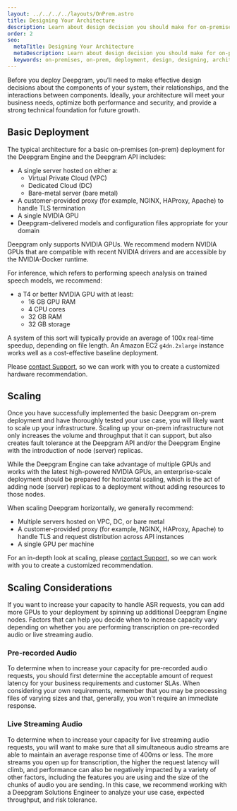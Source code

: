 ```yaml
---
layout: ../../../../layouts/OnPrem.astro
title: Designing Your Architecture
description: Learn about design decision you should make for on-premises deployments of Deepgram products.
order: 2
seo:
  metaTitle: Designing Your Architecture
  metaDescription: Learn about design decision you should make for on-premises deployments of Deepgram products.
  keywords: on-premises, on-prem, deployment, design, designing, architecture, base components, base
---
```


Before you deploy Deepgram, you’ll need to make effective design decisions about the components of your system, their relationships, and the interactions between components. Ideally, your architecture will meet your business needs, optimize both performance and security, and provide a strong technical foundation for future growth.

## Basic Deployment

The typical architecture for a basic on-premises (on-prem) deployment for the Deepgram Engine and the Deepgram API includes:

- A single server hosted on either a:
  - Virtual Private Cloud (VPC)
  - Dedicated Cloud (DC)
  - Bare-metal server (bare metal)
- A customer-provided proxy (for example, NGINX, HAProxy, Apache) to handle TLS termination
- A single NVIDIA GPU
- Deepgram-delivered models and configuration files appropriate for your domain

<Alert type="warning">

Deepgram only supports NVIDIA GPUs. We recommend modern NVIDIA GPUs that are compatible with recent NVIDIA drivers and are accessible by the NVIDIA-Docker runtime.

</Alert>

For inference, which refers to performing speech analysis on trained speech models, we recommend:

- a T4 or better NVIDIA GPU with at least:
  - 16 GB GPU RAM
  - 4 CPU cores
  - 32 GB RAM
  - 32 GB storage

A system of this sort will typically provide an average of 100x real-time speedup, depending on file length. An Amazon EC2 `g4dn.2xlarge` instance works well as a cost-effective baseline deployment.

Please [contact Support](/support/), so we can work with you to create a customized hardware recommendation.

## Scaling

Once you have successfully implemented the basic Deepgram on-prem deployment and have thoroughly tested your use case, you will likely want to scale up your infrastructure. Scaling up your on-prem infrastructure not only increases the volume and throughput that it can support, but also creates fault tolerance at the Deepgram API and/or the Deepgram Engine with the introduction of node (server) replicas.

<Alert type="warning">

While the Deepgram Engine can take advantage of multiple GPUs and works with the latest high-powered NVIDIA GPUs, an enterprise-scale deployment should be prepared for horizontal scaling, which is the act of adding node (server) replicas to a deployment without adding resources to those nodes.

</Alert>

When scaling Deepgram horizontally, we generally recommend:

- Multiple servers hosted on VPC, DC, or bare metal
- A customer-provided proxy (for example, NGINX, HAProxy, Apache) to handle TLS and request distribution across API instances
- A single GPU per machine

For an in-depth look at scaling, please [contact Support](/support/), so we can work with you to create a customized recommendation.

## Scaling Considerations

If you want to increase your capacity to handle ASR requests, you can add more GPUs to your deployment by spinning up additional Deepgram Engine nodes. Factors that can help you decide when to increase capacity vary depending on whether you are performing transcription on pre-recorded audio or live streaming audio.

### Pre-recorded Audio

To determine when to increase your capacity for pre-recorded audio requests, you should first determine the acceptable amount of request latency for your business requirements and customer SLAs. When considering your own requirements, remember that you may be processing files of varying sizes and that, generally, you won't require an immediate response.

### Live Streaming Audio

To determine when to increase your capacity for live streaming audio requests, you will want to make sure that all simultaneous audio streams are able to maintain an average response time of 400ms or less. The more streams you open up for transcription, the higher the request latency will climb, and performance can also be negatively impacted by a variety of other factors, including the features you are using and the size of the chunks of audio you are sending. In this case, we recommend working with a Deepgram Solutions Engineer to analyze your use case, expected throughput, and risk tolerance.
